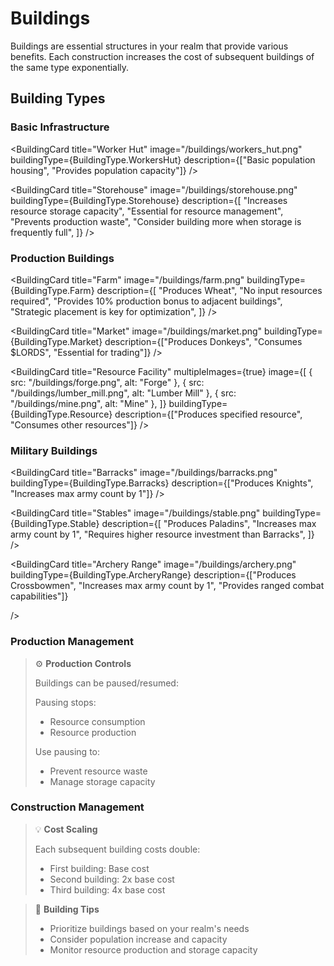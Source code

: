 
# Buildings

Buildings are essential structures in your realm that provide various benefits. Each construction increases the cost of
subsequent buildings of the same type exponentially.

## Building Types

### Basic Infrastructure

<BuildingCard
  title="Worker Hut"
  image="/buildings/workers_hut.png"
  buildingType={BuildingType.WorkersHut}
  description={["Basic population housing", "Provides population capacity"]}
/>

<BuildingCard
  title="Storehouse"
  image="/buildings/storehouse.png"
  buildingType={BuildingType.Storehouse}
  description={[
    "Increases resource storage capacity",
    "Essential for resource management",
    "Prevents production waste",
    "Consider building more when storage is frequently full",
  ]}
/>

### Production Buildings

<BuildingCard
  title="Farm"
  image="/buildings/farm.png"
  buildingType={BuildingType.Farm}
  description={[
    "Produces Wheat",
    "No input resources required",
    "Provides 10% production bonus to adjacent buildings",
    "Strategic placement is key for optimization",
  ]}
/>

<BuildingCard
  title="Market"
  image="/buildings/market.png"
  buildingType={BuildingType.Market}
  description={["Produces Donkeys", "Consumes $LORDS", "Essential for trading"]}
/>

<BuildingCard
  title="Resource Facility"
  multipleImages={true}
  image={[
    { src: "/buildings/forge.png", alt: "Forge" },
    { src: "/buildings/lumber_mill.png", alt: "Lumber Mill" },
    { src: "/buildings/mine.png", alt: "Mine" },
  ]}
  buildingType={BuildingType.Resource}
  description={["Produces specified resource", "Consumes other resources"]}
/>

### Military Buildings

<BuildingCard
  title="Barracks"
  image="/buildings/barracks.png"
  buildingType={BuildingType.Barracks}
  description={["Produces Knights", "Increases max army count by 1"]}
/>

<BuildingCard
  title="Stables"
  image="/buildings/stable.png"
  buildingType={BuildingType.Stable}
  description={[
    "Produces Paladins",
    "Increases max army count by 1",
    "Requires higher resource investment than Barracks",
  ]}
/>

<BuildingCard
  title="Archery Range"
  image="/buildings/archery.png"
  buildingType={BuildingType.ArcheryRange}
  description={["Produces Crossbowmen", "Increases max army count by 1", "Provides ranged combat capabilities"]}

/>

### Production Management

> ⚙️ **Production Controls**
>
> Buildings can be paused/resumed:
>
> Pausing stops:
>
> - Resource consumption
> - Resource production
>
> Use pausing to:
>
> - Prevent resource waste
> - Manage storage capacity

### Construction Management

> 💡 **Cost Scaling**
>
> Each subsequent building costs double:
>
> - First building: Base cost
> - Second building: 2x base cost
> - Third building: 4x base cost

> 🧱 **Building Tips**
>
> - Prioritize buildings based on your realm's needs
> - Consider population increase and capacity
> - Monitor resource production and storage capacity
